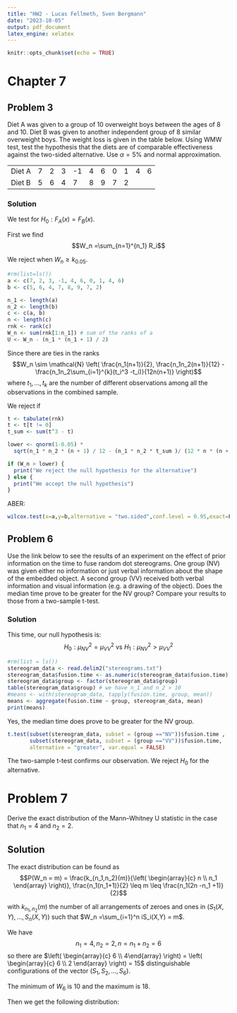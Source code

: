 ```yaml
---
title: "HW2 - Lucas Fellmeth, Sven Bergmann"
date: "2023-10-05"
output: pdf_document
latex_engine: xelatex
---
```


```r
knitr::opts_chunk$set(echo = TRUE)
```



# Chapter 7

## Problem 3

Diet A was given to a group of 10 overweight boys between the ages of 8 and 10.
Diet B was given to another independent group of 8 similar overweight boys.
The weight loss is given in the table below.
Using WMW test, test the hypothesis that the diets are of comparable effectiveness against the two-sided alternative.
Use $\alpha = 5\%$ and normal approximation.

|        |   |   |   |    |   |   |   |   |   |   |
|--------|---|---|---|----|---|---|---|---|---|---|
| Diet A | 7 | 2 | 3 | -1 | 4 | 6 | 0 | 1 | 4 | 6 |
| Diet B | 5 | 6 | 4 | 7  | 8 | 9 | 7 | 2 |   |   |

### Solution

We test for $H_0 : F_A(x) = F_B(x)$.

First we find
$$W_n =\sum_{n=1}^{n_1} R_i$$

We reject when $W_n \geq k_{0.05}$.


```r
#rm(list=ls())
a <- c(7, 2, 3, -1, 4, 6, 0, 1, 4, 6)
b <- c(5, 6, 4, 7, 8, 9, 7, 2)

n_1 <- length(a)
n_2 <- length(b)
c <- c(a, b)
n <- length(c)
rnk <- rank(c)
W_n <- sum(rnk[1:n_1]) # sum of the ranks of a
U <- W_n - (n_1 * (n_1 + 1) / 2)
```

Since there are ties in the ranks
$$W_n \sim \mathcal{N} \left(
\frac{n_1(n+1)}{2},
\frac{n_1n_2(n+1)}{12} - \frac{n_1n_2\sum_{i=1}^{k}(t_i^3 -t_i)}{12n(n+1)}
\right)$$
where $t_1, \ldots,t_k$ are the number of different observations among all the observations in the combined sample.


We reject if
\begin{align*}
\frac{W_n -\frac{n_1(n+1)}{2}}{\sqrt{\frac{n_1n_2(n+1)}{12} - \frac{n_1n_2\sum_{i=1}^{k}(t_i^3 -t_i)}{12n(n+1)}}} &> z_{0.05} \\
\Leftrightarrow W_n  &> z_{0.05} * \left( \sqrt{\frac{n_1n_2(n+1)}{12} - \frac{n_1n_2\sum_{i=1}^{k}(t_i^3 -t_i)}{12n(n+1)}} \right) +\frac{n_1(n+1)}{2}
\end{align*}

```r
t <- tabulate(rnk)
t <- t[t != 0]
t_sum <- sum(t^3 - t)

lower <- qnorm(1-0.05) *
  sqrt(n_1 * n_2 * (n + 1) / 12 - (n_1 * n_2 * t_sum )/ (12 * n * (n + 1))) + (n_1 * (n + 1) / 2) 

if (W_n > lower) {
  print("We reject the null hypothesis for the alternative")
} else {
  print("We accept the null hypothesis")
}

```
ABER:

```r
wilcox.test(x=a,y=b,alternative = "two.sided",conf.level = 0.95,exact=F)
```

## Problem 6

Use the link below to see the results of an experiment on the effect of prior information
on the time to fuse random dot stereograms.
One group (NV) was given either no information or just verbal information about the shape of the embedded object.
A second group (VV) received both verbal information and visual information (e.g. a drawing of the object).
Does the median time prove to be greater for the NV group?
Compare your results to those from a two-sample t-test.

### Solution

This time, our null hypothesis is:
$$H_0:\mu_{NV}^2 = \mu_{VV}^2 \text{ vs } H_1:\mu_{NV}^2 >\mu_{VV}^2$$

```r
#rm(list = ls())
stereogram_data <- read.delim2("stereograms.txt")
stereogram_data$fusion.time <- as.numeric(stereogram_data$fusion.time)
stereogram_data$group <- factor(stereogram_data$group)
table(stereogram_data$group) # we have n_1 and n_2 > 10
#means <- with(stereogram_data, tapply(fusion.time, group, mean))
means <- aggregate(fusion.time ~ group, stereogram_data, mean)
print(means)

```
Yes, the median time does prove to be greater for the NV group.

```r

t.test(subset(stereogram_data, subset = (group =="NV"))$fusion.time , 
       subset(stereogram_data, subset = (group =="VV"))$fusion.time, 
       alternative = "greater", var.equal = FALSE)

```

The two-sample t-test confirms our observation. We reject $H_0$ for the alternative.

# Problem 7

Derive the exact distribution of the Mann–Whitney U statistic in the case that $n_1 = 4$ and $n_2 = 2$.

## Solution

The exact distribution can be found as
$$P(W_n = m) = \frac{k_{n_1,n_2}(m)}{\left( \begin{array}{c} n \\ n_1 \end{array} \right)}, \frac{n_1(n_1+1)}{2} \leq m \leq \frac{n_1(2n -n_1 +1)}{2}$$

with $k_{n_1,n_2} (m)$ the number of all arrangements of zeroes and ones in $(S_1(X,Y), \ldots, S_n(X,Y))$
such that $W_n =\sum_{i=1}^n iS_i(X,Y) = m$.

We have
$$n_1 =4, n_2= 2, n = n_1 +n_2 = 6$$
so there are $\left( \begin{array}{c} 6 \\ 4\end{array} \right) = \left( \begin{array}{c} 6 \\ 2 \end{array} \right) = 15$ distinguishable configurations of the vector $(S_1, S_2,\ldots, S_6)$.


The minimum of $W_6$ is $10$ and the maximum is $18$.


Then we get the following distribution:


\begin{table}[ht]
\centering
\caption{Distribution of $W_6$ with $n_1=4$ and $n_2=2$}
\begin{tabular}[t]{llc}
\hline
$W_6$ & Configuration &Probability\\
\hline
$10$ &$(1,2,3,4)$ & 1/15\\
$11$ &$(1,2,3,5)$ & 1/15\\
$12$ &$(1,2,3,6), (1,2,4,5)$ & 2/15\\
$13$ &$(1,2,4,6), (1,3,4,5)$ & 2/15\\
$14$ &$(1,3,4,6), (2,3,4,5), (1,2,5,6)$ & 3/15\\
$15$ &$(2,3,4,6), (1,3,5,6)$ & 2/15\\
$16$ &$(2,3,5,6), (1,4,5,6)$ & 2/15\\
$17$ &$(2,4,5,6)$ & 1/15\\
$18$ &$(3,4,5,6)$ & 1/15\\
\hline
\end{tabular}
\end{table}

